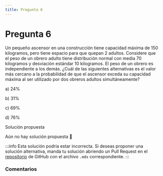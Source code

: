 ```yaml
---
title: Pregunta 6
---
```



# Pregunta 6

Un pequeño ascensor en una construcción tiene capacidad máxima de 150 kilogramos, pero tiene espacio para que quepan 2 adultos. Considere que el peso de un obrero adulto tiene distribución normal con media 70 kilogramos y desviación estándar 10 kilogramos. El peso de un obrero es independiente a los demás.
¿Cuál de las siguientes alternativas es el valor más cercano a la probabilidad de que el ascensor exceda su capacidad máxima al ser utilizado por dos obreros adultos simultáneamente?

a) $24 \%$

b) $31 \%$

c) $69 \%$

d) $76 \%$

<MDXDetails>
<summary>Solución propuesta</summary>

Aún no hay solución propuesta 🥲

:::info 
Esta solución podría estar incorrecta. Si deseas proponer una solución alternativa, manda tu solución abriendo
un Pull Request en el [repositorio](https://github.com/crow-rojas/apuntes-fundamentals/pulls) de GitHub con el archivo
`.mdx` correspondiente. 
:::

</MDXDetails>

### Comentarios

<Disqus
  url="https://crow-rojas.github.io/apuntes-fundamentals/docs/mathematics/probability-and-statistics/exercises/2019-2/p06"
  identifier="docs/mathematics/probability-and-statistics/exercises/2019-2/p06"
  title="2019-2 Probabilidades y Estadística - Pregunta 06"
/>
